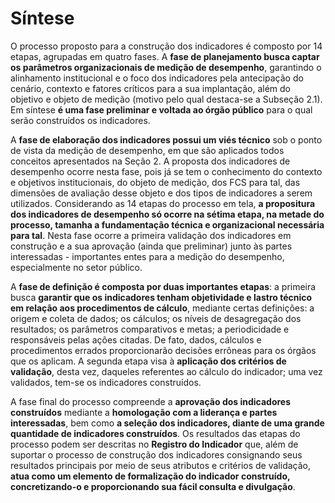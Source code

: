 # Síntese {.unnumbered}

O processo proposto para a construção dos indicadores é composto por 14 etapas, agrupadas em quatro fases. A **fase de planejamento busca captar os parâmetros organizacionais de medição de desempenho**, garantindo o alinhamento institucional e o foco dos indicadores pela antecipação do cenário, contexto e fatores críticos para a sua implantação, além do objetivo e objeto de medição (motivo pelo qual destaca-se a Subseção 2.1). Em síntese **é uma fase preliminar e voltada ao órgão público** para o qual serão construídos os indicadores.

A **fase de elaboração dos indicadores possui um viés técnico** sob o ponto de vista da medição de desempenho, em que são aplicados todos conceitos apresentados na Seção 2. A proposta dos indicadores de desempenho ocorre nesta fase, pois já se tem o conhecimento do contexto e objetivos institucionais, do objeto de medição, dos FCS para tal, das dimensões de avaliação desse objeto e dos tipos de indicadores a serem utilizados. Considerando as 14 etapas do processo em tela, **a propositura dos indicadores de desempenho só ocorre na sétima etapa, na metade do processo, tamanha a fundamentação técnica e organizacional necessária para tal**. Nesta fase ocorre a primeira validação dos indicadores em construção e a sua aprovação (ainda que preliminar) junto às partes interessadas - importantes entes para a medição do desempenho, especialmente no setor público.

A **fase de definição é composta por duas importantes etapas**: a primeira busca **garantir que os indicadores tenham objetividade e lastro técnico em relação aos procedimentos de cálculo**, mediante certas definições: a origem e coleta de dados; os cálculos; os níveis de desagregação dos resultados; os parâmetros comparativos e metas; a periodicidade e responsáveis pelas ações citadas. De fato, dados, cálculos e procedimentos errados proporcionarão decisões errôneas para os órgãos que os aplicam. A segunda etapa visa à **aplicação dos critérios de validação**, desta vez, daqueles referentes ao cálculo do indicador; uma vez validados, tem-se os indicadores construídos.

A fase final do processo compreende a **aprovação dos indicadores construídos** mediante a **homologação com a liderança e partes interessadas**, bem como **a seleção dos indicadores, diante de uma grande quantidade de indicadores construídos**. Os resultados das etapas do processo podem ser descritas no **Registro do Indicador** que, além de suportar o processo de construção dos indicadores consignando seus resultados principais por meio de seus atributos e critérios de validação, **atua como um elemento de formalização do indicador construído, concretizando-o e proporcionando sua fácil consulta e divulgação**.

